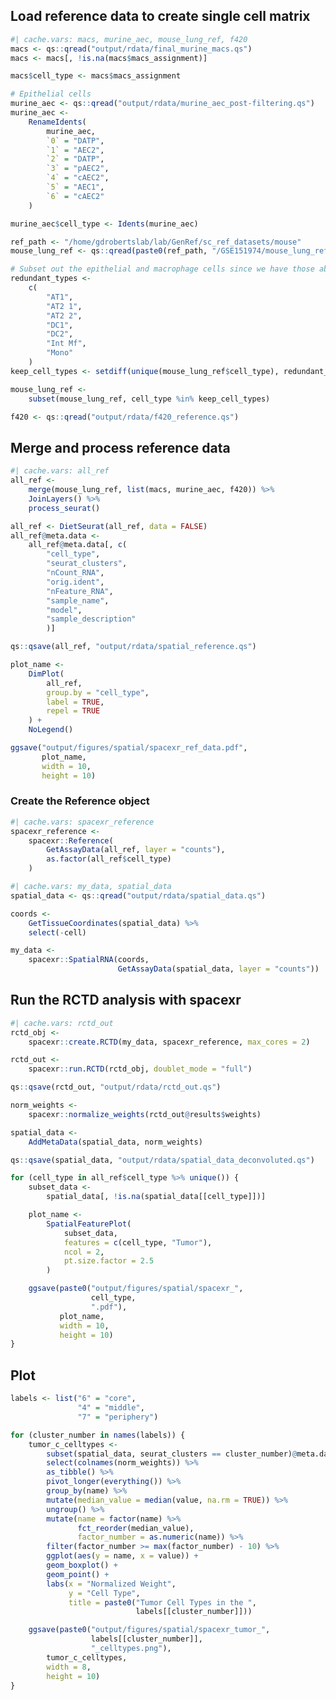 ## Load reference data to create single cell matrix
```r
#| cache.vars: macs, murine_aec, mouse_lung_ref, f420
macs <- qs::qread("output/rdata/final_murine_macs.qs")
macs <- macs[, !is.na(macs$macs_assignment)]

macs$cell_type <- macs$macs_assignment

# Epithelial cells
murine_aec <- qs::qread("output/rdata/murine_aec_post-filtering.qs")
murine_aec <-
    RenameIdents(
        murine_aec,
        `0` = "DATP",
        `1` = "AEC2",
        `2` = "DATP",
        `3` = "pAEC2",
        `4` = "cAEC2",
        `5` = "AEC1",
        `6` = "cAEC2"
    )

murine_aec$cell_type <- Idents(murine_aec)

ref_path <- "/home/gdrobertslab/lab/GenRef/sc_ref_datasets/mouse"
mouse_lung_ref <- qs::qread(paste0(ref_path, "/GSE151974/mouse_lung_ref.qs"))

# Subset out the epithelial and macrophage cells since we have those above
redundant_types <-
    c(
        "AT1",
        "AT2 1",
        "AT2 2",
        "DC1",
        "DC2",
        "Int Mf",
        "Mono"
    )
keep_cell_types <- setdiff(unique(mouse_lung_ref$cell_type), redundant_types)

mouse_lung_ref <-
    subset(mouse_lung_ref, cell_type %in% keep_cell_types)

f420 <- qs::qread("output/rdata/f420_reference.qs")
```

## Merge and process reference data
```r
#| cache.vars: all_ref
all_ref <-
    merge(mouse_lung_ref, list(macs, murine_aec, f420)) %>%
    JoinLayers() %>%
    process_seurat()

all_ref <- DietSeurat(all_ref, data = FALSE)
all_ref@meta.data <-
    all_ref@meta.data[, c(
        "cell_type",
        "seurat_clusters",
        "nCount_RNA",
        "orig.ident",
        "nFeature_RNA",
        "sample_name",
        "model",
        "sample_description"
        )]

qs::qsave(all_ref, "output/rdata/spatial_reference.qs")

plot_name <-
    DimPlot(
        all_ref,
        group.by = "cell_type",
        label = TRUE,
        repel = TRUE
    ) +
    NoLegend()

ggsave("output/figures/spatial/spacexr_ref_data.pdf",
       plot_name,
       width = 10,
       height = 10)
```

### Create the Reference object
```r
#| cache.vars: spacexr_reference
spacexr_reference <-
    spacexr::Reference(
        GetAssayData(all_ref, layer = "counts"),
        as.factor(all_ref$cell_type)
    )
```

```r
#| cache.vars: my_data, spatial_data
spatial_data <- qs::qread("output/rdata/spatial_data.qs")

coords <-
    GetTissueCoordinates(spatial_data) %>%
    select(-cell)

my_data <-
    spacexr::SpatialRNA(coords,
                        GetAssayData(spatial_data, layer = "counts"))
```

## Run the RCTD analysis with spacexr
```r
#| cache.vars: rctd_out
rctd_obj <-
    spacexr::create.RCTD(my_data, spacexr_reference, max_cores = 2)

rctd_out <-
    spacexr::run.RCTD(rctd_obj, doublet_mode = "full")

qs::qsave(rctd_out, "output/rdata/rctd_out.qs")
```


```r
norm_weights <-
    spacexr::normalize_weights(rctd_out@results$weights)

spatial_data <-
    AddMetaData(spatial_data, norm_weights)

qs::qsave(spatial_data, "output/rdata/spatial_data_deconvoluted.qs")

for (cell_type in all_ref$cell_type %>% unique()) {
    subset_data <-
        spatial_data[, !is.na(spatial_data[[cell_type]])]

    plot_name <-
        SpatialFeaturePlot(
            subset_data,
            features = c(cell_type, "Tumor"),
            ncol = 2,
            pt.size.factor = 2.5
        )

    ggsave(paste0("output/figures/spatial/spacexr_",
                  cell_type,
                  ".pdf"),
           plot_name,
           width = 10,
           height = 10)
}
```

## Plot
```r
labels <- list("6" = "core",
               "4" = "middle",
               "7" = "periphery")

for (cluster_number in names(labels)) {
    tumor_c_celltypes <-
        subset(spatial_data, seurat_clusters == cluster_number)@meta.data %>%
        select(colnames(norm_weights)) %>%
        as_tibble() %>%
        pivot_longer(everything()) %>%
        group_by(name) %>%
        mutate(median_value = median(value, na.rm = TRUE)) %>%
        ungroup() %>%
        mutate(name = factor(name) %>%
               fct_reorder(median_value),
               factor_number = as.numeric(name)) %>%
        filter(factor_number >= max(factor_number) - 10) %>%
        ggplot(aes(y = name, x = value)) +
        geom_boxplot() +
        geom_point() +
        labs(x = "Normalized Weight",
             y = "Cell Type",
             title = paste0("Tumor Cell Types in the ",
                            labels[[cluster_number]]))

    ggsave(paste0("output/figures/spatial/spacexr_tumor_",
                  labels[[cluster_number]],
                  "_celltypes.png"),
        tumor_c_celltypes,
        width = 8,
        height = 10)
}
```